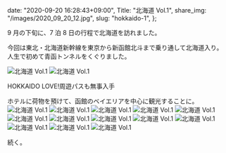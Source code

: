   date: "2020-09-20 16:28:43+09:00",
  Title: "北海道 Vol.1",
  share_img: "/images/2020_09_20_12.jpg",
  slug: "hokkaido-1",
};

9 月の下旬に、7 泊 8 日の行程で北海道を訪れました。

今回は東北・北海道新幹線を東京から新函館北斗まで乗り通して北海道入り。<br />人生で初めて青函トンネルをくぐりました。

![北海道 Vol.1](/images/2020_09_20_1.jpg)
![北海道 Vol.1](/images/2020_09_20_2.jpg)

<span className="caption">HOKKAIDO LOVE!周遊パスも無事入手</span>

ホテルに荷物を預けて、函館のベイエリアを中心に観光することに。
![北海道 Vol.1](/images/2020_09_20_3.jpg)
![北海道 Vol.1](/images/2020_09_20_4.jpg)
![北海道 Vol.1](/images/2020_09_20_5.jpg)
![北海道 Vol.1](/images/2020_09_20_6.jpg)
![北海道 Vol.1](/images/2020_09_20_7.jpg)
![北海道 Vol.1](/images/2020_09_20_8.jpg)
![北海道 Vol.1](/images/2020_09_20_9.jpg)
![北海道 Vol.1](/images/2020_09_20_10.jpg)
![北海道 Vol.1](/images/2020_09_20_11.jpg)
![北海道 Vol.1](/images/2020_09_20_12.jpg)
![北海道 Vol.1](/images/2020_09_20_13.jpg)
![北海道 Vol.1](/images/2020_09_20_14.jpg)
![北海道 Vol.1](/images/2020_09_20_15.jpg)

続く。
